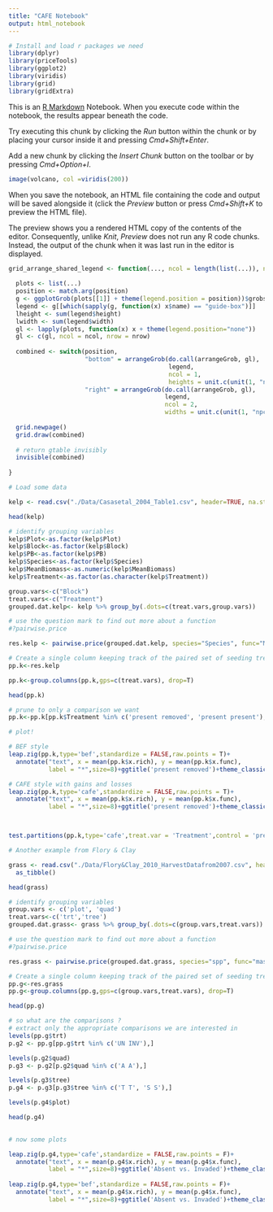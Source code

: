 ```yaml
---
title: "CAFE Notebook"
output: html_notebook
---
```


```r
# Install and load r packages we need
library(dplyr)
library(priceTools)
library(ggplot2)
library(viridis)
library(grid)
library(gridExtra)
```

This is an [R Markdown](http://rmarkdown.rstudio.com) Notebook. When you execute code within the notebook, the results appear beneath the code. 

Try executing this chunk by clicking the *Run* button within the chunk or by placing your cursor inside it and pressing *Cmd+Shift+Enter*. 

Add a new chunk by clicking the *Insert Chunk* button on the toolbar or by pressing *Cmd+Option+I*.

```r
image(volcano, col =viridis(200))
```

When you save the notebook, an HTML file containing the code and output will be saved alongside it (click the *Preview* button or press *Cmd+Shift+K* to preview the HTML file). 

The preview shows you a rendered HTML copy of the contents of the editor. Consequently, unlike *Knit*, *Preview* does not run any R code chunks. Instead, the output of the chunk when it was last run in the editor is displayed.


```r
grid_arrange_shared_legend <- function(..., ncol = length(list(...)), nrow = 1, position = c("bottom", "right")) {
  
  plots <- list(...)
  position <- match.arg(position)
  g <- ggplotGrob(plots[[1]] + theme(legend.position = position))$grobs
  legend <- g[[which(sapply(g, function(x) x$name) == "guide-box")]]
  lheight <- sum(legend$height)
  lwidth <- sum(legend$width)
  gl <- lapply(plots, function(x) x + theme(legend.position="none"))
  gl <- c(gl, ncol = ncol, nrow = nrow)
  
  combined <- switch(position,
                     "bottom" = arrangeGrob(do.call(arrangeGrob, gl),
                                            legend,
                                            ncol = 1,
                                            heights = unit.c(unit(1, "npc") - lheight, lheight)),
                     "right" = arrangeGrob(do.call(arrangeGrob, gl),
                                           legend,
                                           ncol = 2,
                                           widths = unit.c(unit(1, "npc") - lwidth, lwidth)))
  
  grid.newpage()
  grid.draw(combined)
  
  # return gtable invisibly
  invisible(combined)
  
}


```


```r
# Load some data

kelp <- read.csv("./Data/Casasetal_2004_Table1.csv", header=TRUE, na.strings = 0 ) 

head(kelp)
```


```r
# identify grouping variables
kelp$Plot<-as.factor(kelp$Plot)
kelp$Block<-as.factor(kelp$Block)
kelp$PB<-as.factor(kelp$PB)
kelp$Species<-as.factor(kelp$Species)
kelp$MeanBiomass<-as.numeric(kelp$MeanBiomass)
kelp$Treatment<-as.factor(as.character(kelp$Treatment))

group.vars<-c("Block")
treat.vars<-c("Treatment")
grouped.dat.kelp<- kelp %>% group_by(.dots=c(treat.vars,group.vars))

# use the question mark to find out more about a function
#?pairwise.price

res.kelp <- pairwise.price(grouped.dat.kelp, species="Species", func="MeanBiomass")

# Create a single column keeping track of the paired set of seeding treatments & other grouping variables:
pp.k<-res.kelp

pp.k<-group.columns(pp.k,gps=c(treat.vars), drop=T)

head(pp.k)
```


```r

# prune to only a comparison we want
pp.k<-pp.k[pp.k$Treatment %in% c('present removed', 'present present'),]

# plot!

# BEF style
leap.zig(pp.k,type='bef',standardize = FALSE,raw.points = T)+ 
  annotate("text", x = mean(pp.k$x.rich), y = mean(pp.k$x.func), 
           label = "*",size=8)+ggtitle('present removed')+theme_classic()

# CAFE style with gains and losses
leap.zig(pp.k,type='cafe',standardize = FALSE,raw.points = T)+ 
  annotate("text", x = mean(pp.k$x.rich), y = mean(pp.k$x.func), 
           label = "*",size=8)+ggtitle('present removed')+theme_classic()



test.partitions(pp.k,type='cafe',treat.var = 'Treatment',control = 'present present',print=T,plot=T)

```



```r
# Another example from Flory & Clay

grass <- read.csv("./Data/Flory&Clay_2010_HarvestDatafrom2007.csv", header=TRUE) %>%
  as_tibble()

head(grass)
```


```r
# identify grouping variables
group.vars <- c('plot', 'quad')
treat.vars<-c('trt','tree')
grouped.dat.grass<- grass %>% group_by(.dots=c(group.vars,treat.vars))

# use the question mark to find out more about a function
#?pairwise.price

res.grass <- pairwise.price(grouped.dat.grass, species="spp", func="mass")

# Create a single column keeping track of the paired set of seeding treatments & other grouping variables:
pp.g<-res.grass
pp.g<-group.columns(pp.g,gps=c(group.vars,treat.vars), drop=T)

head(pp.g)
```




```r

# so what are the comparisons ?
# extract only the appropriate comparisons we are interested in
levels(pp.g$trt)
p.g2 <- pp.g[pp.g$trt %in% c('UN INV'),]

levels(p.g2$quad)
p.g3 <- p.g2[p.g2$quad %in% c('A A'),]

levels(p.g3$tree)
p.g4 <- p.g3[p.g3$tree %in% c('T T', 'S S'),]

levels(p.g4$plot)

head(p.g4)
 
```




```r
# now some plots

leap.zig(p.g4,type='cafe',standardize = FALSE,raw.points = F)+ 
  annotate("text", x = mean(p.g4$x.rich), y = mean(p.g4$x.func), 
           label = "*",size=8)+ggtitle('Absent vs. Invaded')+theme_classic()
 
leap.zig(p.g4,type='bef',standardize = FALSE,raw.points = F)+ 
  annotate("text", x = mean(p.g4$x.rich), y = mean(p.g4$x.func), 
           label = "*",size=8)+ggtitle('Absent vs. Invaded')+theme_classic()
```





